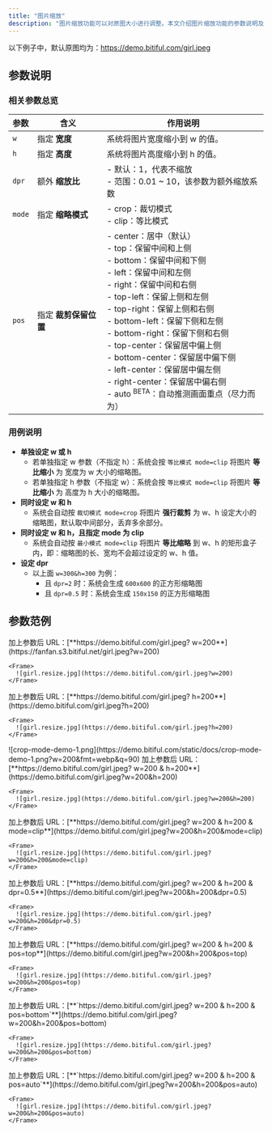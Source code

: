 ```yaml
---
title: "图片缩放"
description: "图片缩放功能可以对原图大小进行调整。本文介绍图片缩放功能的参数说明及使用示例。"
---
```


以下例子中，默认原图均为：https://demo.bitiful.com/girl.jpeg

## 参数说明

### 相关参数总览

| 参数     | 含义            | 作用说明                                                                                                                                                                                                                                                                                                                                                                |
| :----- | ------------- | ------------------------------------------------------------------------------------------------------------------------------------------------------------------------------------------------------------------------------------------------------------------------------------------------------------------------------------------------------------------- |
| `w`    | 指定 **宽度**     | 系统将图片宽度缩小到 w 的值。                                                                                                                                                                                                                                                                                                                                                    |
| `h`    | 指定 **高度**     | 系统将图片高度缩小到 h 的值。                                                                                                                                                                                                                                                                                                                                                    |
| `dpr`  | 额外 **缩放比**    | - 默认：1，代表不缩放<br />- 范围：0.01 ~ 10，该参数为额外缩放系数                                                                                                                                                                                                                                                                                                                         |
| `mode` | 指定 **缩略模式**   | - crop：裁切模式<br />- clip：等比模式                                                                                                                                                                                                                                                                                                                                        |
| `pos`  | 指定 **裁剪保留位置** | - center：居中（默认）<br />- top：保留中间和上侧<br />- bottom：保留中间和下侧<br />- left：保留中间和左侧<br />- right：保留中间和右侧<br />- top-left：保留上侧和左侧<br />- top-right：保留上侧和右侧<br />- bottom-left：保留下侧和左侧<br />- bottom-right：保留下侧和右侧<br />- top-center：保留居中偏上侧<br />- bottom-center：保留居中偏下侧<br />- left-center：保留居中偏左侧<br />- right-center：保留居中偏右侧 <br />- auto <sup>BETA</sup>：自动推测画面重点（尽力而为） |

### 用例说明

- **单独设定 w 或 h**
  - 若单独指定 w 参数（不指定 h）：系统会按 `等比模式 mode=clip` 将图片 **等比缩小** 为 宽度为 w 大小的缩略图。
  - 若单独指定 h 参数（不指定 w）：系统会按 `等比模式 mode=clip` 将图片 **等比缩小** 为 高度为 h 大小的缩略图。
- **同时设定 w 和 h**
  - 系统会自动按 `裁切模式 mode=crop` 将图片 **强行裁剪** 为 w、h 设定大小的缩略图，默认取中间部分，丢弃多余部分。
- **同时设定 w 和 h，且指定 mode 为 clip**
  - 系统会自动按 `最小模式 mode=clip` 将图片 **等比缩略** 到 w、h 的矩形盒子内，即：缩略图的长、宽均不会超过设定的 w、h 值。
- **设定 dpr**
  - 以上面 `w=300&h=300` 为例：
    - 且 `dpr=2` 时：系统会生成 `600x600` 的正方形缩略图
    - 且 `dpr=0.5` 时：系统会生成 `150x150` 的正方形缩略图

## 参数范例

<AccordionGroup>
  <Accordion title="演示：指定缩放宽度为 w=200，进行等比缩放（此时 mode 强制为 clip）" icon="hand-back-point-right">
    加上参数后 URL：[**https://demo.bitiful.com/girl.jpeg? w=200**](https://fanfan.s3.bitiful.net/girl.jpeg?w=200)

    <Frame>
      ![girl.resize.jpg](https://demo.bitiful.com/girl.jpeg?w=200)
    </Frame>
  </Accordion>
  <Accordion title="演示：指定缩放高度为 h=200，进行等比缩放（此时 mode 强制为 clip）" icon="hand-back-point-right">
    加上参数后 URL：[**https://demo.bitiful.com/girl.jpeg? h=200**](https://demo.bitiful.com/girl.jpeg?h=200)

    <Frame>
      ![girl.resize.jpg](https://demo.bitiful.com/girl.jpeg?h=200)
    </Frame>
  </Accordion>
  <Accordion title="演示：同时指定宽高 w=200 & h=200（此时 mode 默认为 crop；pos 默认为 center）" icon="hand-back-point-right">
    <Accordion title="处理逻辑示例" icon="hand-back-point-right">
      <Frame>
        ![crop-mode-demo-1.png](https://demo.bitiful.com/static/docs/crop-mode-demo-1.png?w=200&fmt=webp&q=90)
      </Frame>
    </Accordion>
    加上参数后 URL：[**https://demo.bitiful.com/girl.jpeg? w=200 & h=200**](https://demo.bitiful.com/girl.jpeg?w=200&h=200)

    <Frame>
      ![girl.resize.jpg](https://demo.bitiful.com/girl.jpeg?w=200&h=200)
    </Frame>
  </Accordion>
  <Accordion title="演示：同时指定宽高 w=200 & h=200 并设置 mode=clip" icon="hand-back-point-right">
    加上参数后 URL：[**https://demo.bitiful.com/girl.jpeg? w=200 & h=200 & mode=clip**](https://demo.bitiful.com/girl.jpeg?w=200&h=200&mode=clip)

    <Frame>
      ![girl.resize.jpg](https://demo.bitiful.com/girl.jpeg?w=200&h=200&mode=clip)
    </Frame>
  </Accordion>
  <Accordion title="演示：同时指定宽高 w=200 & h=200 并设置 dpr=0.5" icon="hand-back-point-right">
    加上参数后 URL：[**https://demo.bitiful.com/girl.jpeg? w=200 & h=200 & dpr=0.5**](https://demo.bitiful.com/girl.jpeg?w=200&h=200&dpr=0.5)

    <Frame>
      ![girl.resize.jpg](https://demo.bitiful.com/girl.jpeg?w=200&h=200&dpr=0.5)
    </Frame>
  </Accordion>
  <Accordion title="演示：同时指定宽高 w=200 & h=200 并设置 pos=top" icon="hand-back-point-right">
    加上参数后 URL：[**https://demo.bitiful.com/girl.jpeg? w=200 & h=200 & pos=top**](https://demo.bitiful.com/girl.jpeg?w=200&h=200&pos=top)

    <Frame>
      ![girl.resize.jpg](https://demo.bitiful.com/girl.jpeg?w=200&h=200&pos=top)
    </Frame>
  </Accordion>
  <Accordion title="演示：同时指定宽高 w=200 & h=200 并设置 pos=bottom" icon="hand-back-point-right">
    加上参数后 URL：[**`https://demo.bitiful.com/girl.jpeg? w=200 & h=200 & pos=bottom`**](https://demo.bitiful.com/girl.jpeg?w=200&h=200&pos=bottom)

    <Frame>
      ![girl.resize.jpg](https://demo.bitiful.com/girl.jpeg?w=200&h=200&pos=bottom)
    </Frame>
  </Accordion>
  <Accordion title="演示：同时指定宽高 w=200 & h=200 并设置 pos=auto" icon="sparkles" iconType="solid">
    加上参数后 URL：[**`https://demo.bitiful.com/girl.jpeg? w=200 & h=200 & pos=auto`**](https://demo.bitiful.com/girl.jpeg?w=200&h=200&pos=auto)

    <Frame>
      ![girl.resize.jpg](https://demo.bitiful.com/girl.jpeg?w=200&h=200&pos=auto)
    </Frame>
  </Accordion>
</AccordionGroup>